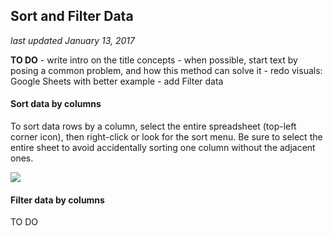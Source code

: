 ## Sort and Filter Data {#sort}
*last updated January 13, 2017*

**TO DO**
- write intro on the title concepts
- when possible, start text by posing a common problem, and how this method can solve it
- redo visuals: Google Sheets with better example
- add Filter data

#### Sort data by columns {-}

To sort data rows by a column, select the entire spreadsheet (top-left corner icon), then right-click or look for the sort menu. Be sure to select the entire sheet to avoid accidentally sorting one column without the adjacent ones.

![](images/02-spreadsheet/SpreadsheetSort640w.gif)

#### Filter data by columns {-}

TO DO

